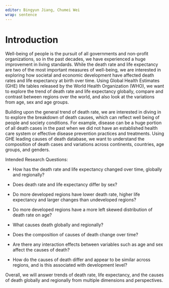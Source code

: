 ```yaml
---
editor: Bingyun Jiang, Chumei Wei
wrap: sentence
---
```


# Introduction

Well-being of people is the pursuit of all governments and non-profit organizations, so in the past decades, we have experienced a huge improvement in living standards. While the death rate and life expectancy are two of the most important measures of well-being, we are interested in exploring how societal and economic development have affected death rates and life expectancy at birth over time. Using Global Health Estimates (GHE) life tables released by the World Health Organization (WHO), we want to explore the trend of death rate and life expectancy globally, compare and contrast between regions over the world, and also look at the variations from age, sex and age groups.

Building upon the general trend of death rate, we are interested in diving in to explore the breakdown of death causes, which can reflect well being of people and society conditions. For example, disease can be a huge portion of all death cases in the past when we did not have an established health care system or effective disease prevention practices and treatments. Using GHE leading causes of death database, we want to understand the composition of death cases and variations across continents, countries, age groups, and genders.

Intended Research Questions:

-   How has the death rate and life expectancy changed over time, globally and regionally?

-   Does death rate and life expectancy differ by sex?

-   Do more developed regions have lower death rate, higher life expectancy and larger changes than undeveloped regions?

-   Do more developed regions have a more left skewed distribution of death rate on age?

-   What causes death globally and regionally?

-   Does the composition of causes of death change over time?

-   Are there any interaction effects between variables such as age and sex affect the causes of death?

-   How do the causes of death differ and appear to be similar across regions, and is this associated with development level?

Overall, we will answer trends of death rate, life expectancy, and the causes of death globally and regionally from multiple dimensions and perspectives.
